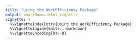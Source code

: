 ```yaml
---
title: "Using the WorkEfficiency Package"
output: rmarkdown::html_vignette
vignette: >
  %\VignetteIndexEntry{Using the WorkEfficiency Package}
  %\VignetteEngine{knitr::rmarkdown}
  %\VignetteEncoding{UTF-8}
---
```



